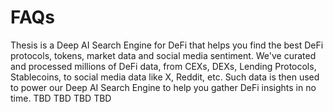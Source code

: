 # FAQs

<AccordionGroup>
  <Accordion title="What is Thesis?">
    Thesis is a Deep AI Search Engine for DeFi that helps you find the best DeFi protocols, tokens, market data and social media sentiment. We've curated and processed millions of DeFi data, from CEXs, DEXs, Lending Protocols, Stablecoins, to social media data like X, Reddit, etc. Such data is then used to power our Deep AI Search Engine to help you gather DeFi insights in no time.
  </Accordion>

  <Accordion title="What's different about Thesis?">
    TBD
  </Accordion>

  <Accordion title="How is Thesis different from LLMs?">
    TBD
  </Accordion>

  <Accordion title="How can Thesis be used in an LLM?">
    TBD
  </Accordion>

  <Accordion title="How does Thesis compare to other search APIs?">
    TBD
  </Accordion>
</AccordionGroup>